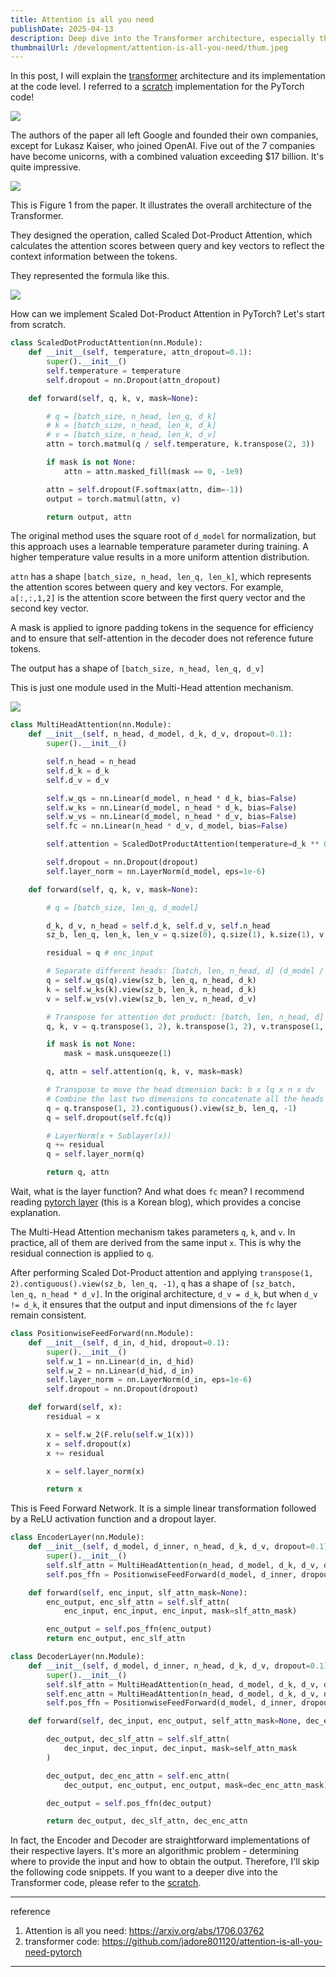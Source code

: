 ```yaml
---
title: Attention is all you need
publishDate: 2025-04-13
description: Deep dive into the Transformer architecture, especially the implementation in each layers.
thumbnailUrl: /development/attention-is-all-you-need/thum.jpeg
---
```


In this post, I will explain the [transformer] architecture and its implementation at the code level. I referred to a [scratch] implementation for the PyTorch code!

![](/development/attention-is-all-you-need/1.png)

The authors of the paper all left Google and founded their own companies, except for Lukasz Kaiser, who joined OpenAI. Five out of the 7 companies have become unicorns, with a combined valuation exceeding $17 billion. It's quite impressive.

![](/development/attention-is-all-you-need/2.png)

This is Figure 1 from the paper. It illustrates the overall architecture of the Transformer.

They designed the operation, called Scaled Dot-Product Attention, which calculates the attention scores between query and key vectors to reflect the context information between the tokens.

They represented the formula like this.

![](/development/attention-is-all-you-need/3.png)

How can we implement Scaled Dot-Product Attention in PyTorch? Let's start from scratch.

```python
class ScaledDotProductAttention(nn.Module):
    def __init__(self, temperature, attn_dropout=0.1):
        super().__init__()
        self.temperature = temperature
        self.dropout = nn.Dropout(attn_dropout)

    def forward(self, q, k, v, mask=None):

        # q = [batch_size, n_head, len_q, d_k]
        # k = [batch_size, n_head, len_k, d_k]
        # v = [batch_size, n_head, len_k, d_v]
        attn = torch.matmul(q / self.temperature, k.transpose(2, 3))

        if mask is not None:
            attn = attn.masked_fill(mask == 0, -1e9)

        attn = self.dropout(F.softmax(attn, dim=-1))
        output = torch.matmul(attn, v)

        return output, attn
```

The original method uses the square root of `d_model` for normalization, but this approach uses a learnable temperature parameter during training. A higher temperature value results in a more uniform attention distribution.

`attn` has a shape `[batch_size, n_head, len_q, len_k]`, which represents the attention scores between query and key vectors. For example, `a[:,:,1,2]` is the attention score between the first query vector and the second key vector.

A mask is applied to ignore padding tokens in the sequence for efficiency and to ensure that self-attention in the decoder does not reference future tokens.

The output has a shape of `[batch_size, n_head, len_q, d_v]`

This is just one module used in the Multi-Head attention mechanism.

![](/development/attention-is-all-you-need/4.png)

```python
class MultiHeadAttention(nn.Module):
    def __init__(self, n_head, d_model, d_k, d_v, dropout=0.1):
        super().__init__()

        self.n_head = n_head
        self.d_k = d_k
        self.d_v = d_v

        self.w_qs = nn.Linear(d_model, n_head * d_k, bias=False)
        self.w_ks = nn.Linear(d_model, n_head * d_k, bias=False)
        self.w_vs = nn.Linear(d_model, n_head * d_v, bias=False)
        self.fc = nn.Linear(n_head * d_v, d_model, bias=False)

        self.attention = ScaledDotProductAttention(temperature=d_k ** 0.5)

        self.dropout = nn.Dropout(dropout)
        self.layer_norm = nn.LayerNorm(d_model, eps=1e-6)

    def forward(self, q, k, v, mask=None):

        # q = [batch_size, len_q, d_model]

        d_k, d_v, n_head = self.d_k, self.d_v, self.n_head
        sz_b, len_q, len_k, len_v = q.size(0), q.size(1), k.size(1), v.size(1)

        residual = q # enc_input

        # Separate different heads: [batch, len, n_head, d] (d_model / n_head = d_k)
        q = self.w_qs(q).view(sz_b, len_q, n_head, d_k)
        k = self.w_ks(k).view(sz_b, len_k, n_head, d_k)
        v = self.w_vs(v).view(sz_b, len_v, n_head, d_v)

        # Transpose for attention dot product: [batch, len, n_head, d]
        q, k, v = q.transpose(1, 2), k.transpose(1, 2), v.transpose(1, 2)

        if mask is not None:
            mask = mask.unsqueeze(1)

        q, attn = self.attention(q, k, v, mask=mask)

        # Transpose to move the head dimension back: b x lq x n x dv
        # Combine the last two dimensions to concatenate all the heads together: b x lq x (n*dv)
        q = q.transpose(1, 2).contiguous().view(sz_b, len_q, -1)
        q = self.dropout(self.fc(q))

        # LayerNorm(x + Sublayer(x))
        q += residual
        q = self.layer_norm(q)

        return q, attn
```

Wait, what is the layer function? And what does `fc` mean? I recommend reading [pytorch layer] (this is a Korean blog), which provides a concise explanation.

The Multi-Head Attention mechanism takes parameters `q`, `k`, and `v`. In practice, all of them are derived from the same input `x`. This is why the residual connection is applied to `q`.

After performing Scaled Dot-Product attention and applying `transpose(1, 2).contiguous().view(sz_b, len_q, -1)`, `q` has a shape of `[sz_batch, len_q, n_head * d_v]`. In the original architecture, `d_v = d_k`, but when `d_v != d_k`, it ensures that the output and input dimensions of the `fc` layer remain consistent.

```python
class PositionwiseFeedForward(nn.Module):
    def __init__(self, d_in, d_hid, dropout=0.1):
        super().__init__()
        self.w_1 = nn.Linear(d_in, d_hid)
        self.w_2 = nn.Linear(d_hid, d_in)
        self.layer_norm = nn.LayerNorm(d_in, eps=1e-6)
        self.dropout = nn.Dropout(dropout)

    def forward(self, x):
        residual = x

        x = self.w_2(F.relu(self.w_1(x)))
        x = self.dropout(x)
        x += residual

        x = self.layer_norm(x)

        return x
```

This is Feed Forward Network. It is a simple linear transformation followed by a ReLU activation function and a dropout layer.

```python
class EncoderLayer(nn.Module):
    def __init__(self, d_model, d_inner, n_head, d_k, d_v, dropout=0.1):
        super().__init__()
        self.slf_attn = MultiHeadAttention(n_head, d_model, d_k, d_v, dropout=dropout)
        self.pos_ffn = PositionwiseFeedForward(d_model, d_inner, dropout=dropout)

    def forward(self, enc_input, slf_attn_mask=None):
        enc_output, enc_slf_attn = self.slf_attn(
            enc_input, enc_input, enc_input, mask=slf_attn_mask)

        enc_output = self.pos_ffn(enc_output)
        return enc_output, enc_slf_attn

class DecoderLayer(nn.Module):
    def __init__(self, d_model, d_inner, n_head, d_k, d_v, dropout=0.1):
        super().__init__()
        self.slf_attn = MultiHeadAttention(n_head, d_model, d_k, d_v, dropout=dropout)
        self.enc_attn = MultiHeadAttention(n_head, d_model, d_k, d_v, dropout=dropout)
        self.pos_ffn = PositionwiseFeedForward(d_model, d_inner, dropout=dropout)

    def forward(self, dec_input, enc_output, self_attn_mask=None, dec_enc_attn_mask=None):

        dec_output, dec_slf_attn = self.slf_attn(
            dec_input, dec_input, dec_input, mask=self_attn_mask
        )

        dec_output, dec_enc_attn = self.enc_attn(
            dec_output, enc_output, enc_output, mask=dec_enc_attn_mask)

        dec_output = self.pos_ffn(dec_output)

        return dec_output, dec_slf_attn, dec_enc_attn
```

In fact, the Encoder and Decoder are straightforward implementations of their respective layers. It's more an algorithmic problem - determining where to provide the input and how to obtain the output. Therefore, I'll skip the following code snippets. If you want to a deeper dive into the Transformer code, please refer to the [scratch].

---
reference
1. Attention is all you need: https://arxiv.org/abs/1706.03762
2. transformer code: https://github.com/jadore801120/attention-is-all-you-need-pytorch
---
[transformer]: https://arxiv.org/abs/1706.03762
[scratch]: https://github.com/jadore801120/attention-is-all-you-need-pytorch
[pytorch layer]: https://thecho7.tistory.com/entry/PyTorch-nnLinear%EC%97%90-%EB%8C%80%ED%95%9C-%EC%A7%88%EB%AC%B8
